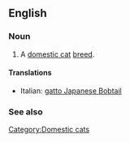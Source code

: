 ==English==

===Noun===
{{en-noun|sg=[[Japanese Bobtail]]}}

# A [[domestic cat]] [[breed]].

====Translations====
{{trans-top|a domestic cat breed}}
*Italian: [[gatto Japanese Bobtail]]
{{trans-mid}}

{{trans-bottom}}

===See also===
{{wikipedia|Japanese Bobtail (cat)}}
{{commonscat|Japanese Bobtail cats}}

[[Category:Domestic cats]]